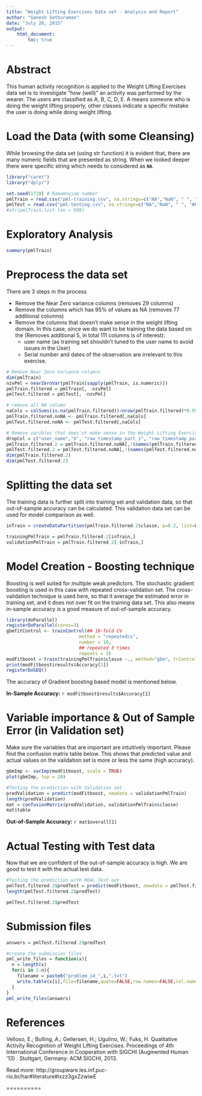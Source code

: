 ```yaml
---
title: "Weight Lifting Exercises Data set - Analysis and Report"
author: "Ganesh Sethuraman"
date: "July 26, 2015"
output: 
    html_document:
        toc: true
---
```

# Abstract

This human activity recognition is applied to the Weight Lifting Exercises data set is to investigate "how (well)" an activity was performed by the wearer. The users are classified as A, B, C, D, E. A means someone who is doing the weight lifting properly, other classes indicate a specific mistake the user is doing while doing weight lifting.  

# Load the Data (with some Cleansing)

While browsing the data set (using str function) it is evident that, there are many numeric fields that are presented as string. When we looked deeper there were specific string which needs to considered as **`NA`**. 

```r
library("caret")
library("dplyr")
```

```r
set.seed(1729) # Ramamnujam number 
pmlTrain = read.csv("pml-training.csv", na.strings=c("NA","NaN", " ", "#DIV/0!"))
pmlTest = read.csv("pml-testing.csv", na.strings=c("NA","NaN", " ", "#DIV/0!"))
#str(pmlTrain,list.len = 999)
```

# Exploratory Analysis 
```r
summary(pmlTrain)

```

# Preprocess the data set 

There are 3 steps in the process

* Remove the Near Zero variance columns (removes 29 columns)
* Remove the columns which has 95% of values as NA (removes 77 additional columns)
* Remove the columns that doesn't make sense in the weight lifting domain. In this case, since we do want to be training the data based on the (Removes additional 5, in total 111 columns is of interest):
    + user name (as training set shouldn't tuned to the user name to avoid issues in the User)
    + Serial number and dates of the observation are irrelevant to this exercise. 

```r
# Remove Near Zero Variance columns 
dim(pmlTrain)
nzvPml = nearZeroVar(pmlTrain[sapply(pmlTrain, is.numeric)])
pmlTrain.filtered = pmlTrain[, -nzvPml]
pmlTest.filtered = pmlTest[, -nzvPml]

# remove all NA column 
naCols = colSums(is.na(pmlTrain.filtered))<nrow(pmlTrain.filtered)*0.95
pmlTrain.filtered.noNA <- pmlTrain.filtered[,naCols]
pmlTest.filtered.noNA <- pmlTest.filtered[,naCols]

# Remove varibles that does'nt make sense in the Weight Lifting Exercises Dataset
dropCol = c("user_name","X", "raw_timestamp_part_1", "raw_timestamp_part_2", "cvtd_timestamp")
pmlTrain.filtered.2 = pmlTrain.filtered.noNA[,!(names(pmlTrain.filtered.noNA) %in% dropCol)]
pmlTest.filtered.2 = pmlTest.filtered.noNA[,!(names(pmlTest.filtered.noNA) %in% dropCol)]
dim(pmlTrain.filtered.2)
dim(pmlTest.filtered.2)

```

#  Splitting the data set 

The training data is further split into training set and validation data, so that out-of-sample accuracy can be calculated. This validation data set can be used for model comparison as well.

```r
inTrain = createDataPartition(pmlTrain.filtered.2$classe, p=0.2, list=FALSE)

trainingPmlTrain = pmlTrain.filtered.2[inTrain,]
validationPmlTrain = pmlTrain.filtered.2[-inTrain,]

```

# Model Creation - Boosting technique 

Boosting is well suited for multiple weak predictors. The stochastic gradient boosting is used in this case with repeated cross-validation set. The cross-validation technique is used here, so that it average the estimated error in training set, and it does not over fit on the training data set. This also means in-sample accuracy is a good measure of out-of-sample accuracy.

```r
library(doParallel)
registerDoParallel(cores=3)
gbmfitControl <- trainControl(## 10-fold CV
                           method = "repeatedcv",
                           number = 10,
                           ## repeated 3 times
                           repeats = 3)
modFitboost = train(trainingPmlTrain$classe ~., method="gbm", trControl = gbmfitControl, data=trainingPmlTrain)
print(modFitboost$results$Accuracy[1]) 
registerDoSEQ()

```


The accuracy of Gradient boosting based model is mentioned below.

**In-Sample Accuracy:** `r modFitboost$results$Accuracy[1]` 

# Variable importance & Out of Sample Error (in Validation set)

Make sure the variables that are important are intuitively important. Please find the confusion matrix table below. This shows that predicted value and actual values on the validation set is more or less the same (high accuracy).

```r
gbmImp <- varImp(modFitboost, scale = TRUE)
plot(gbmImp, top = 20)

#Testing the prediction with Validation set
predValidation = predict(modFitboost, newdata = validationPmlTrain)
length(predValidation)
mat = confusionMatrix(predValidation, validationPmlTrain$classe)
mat$table

```

**Out-of-Sample Accuracy:** `r mat$overall[1]`

# Actual Testing with Test data 

Now that we are confident of the out-of-sample accuracy is high. We are good to test it with the actual test data.

```r

#Testing the prediction with REAL Test set
pmlTest.filtered.2$predTest = predict(modFitboost, newdata = pmlTest.filtered.2)
length(pmlTest.filtered.2$predTest)

pmlTest.filtered.2$predTest

```

# Submission files
```r
answers = pmlTest.filtered.2$predTest

#create the submission files
pml_write_files = function(x){
  n = length(x)
  for(i in 1:n){
    filename = paste0("problem_id_",i,".txt")
    write.table(x[i],file=filename,quote=FALSE,row.names=FALSE,col.names=FALSE)
  }
}
pml_write_files(answers)


```

# References

Velloso, E.; Bulling, A.; Gellersen, H.; Ugulino, W.; Fuks, H. Qualitative Activity Recognition of Weight Lifting Exercises. Proceedings of 4th International Conference in Cooperation with SIGCHI (Augmented Human '13) . Stuttgart, Germany: ACM SIGCHI, 2013.

Read more: http://groupware.les.inf.puc-rio.br/har#literature#ixzz3gxZzwiwE

==========